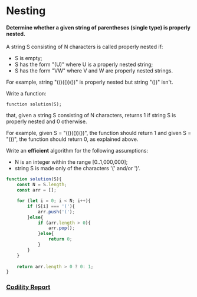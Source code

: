 # Nesting
#### Determine whether a given string of parentheses (single type) is properly nested.

A string S consisting of N characters is called properly nested if:

- S is empty;
- S has the form "(U)" where U is a properly nested string;
- S has the form "VW" where V and W are properly nested strings.

For example, string "(()(())())" is properly nested but string "())" isn't.

Write a function:

    function solution(S);

that, given a string S consisting of N characters, returns 1 if string S is properly nested and 0 otherwise.

For example, given S = "(()(())())", the function should return 1 and given S = "())", the function should return 0, as explained above.

Write an **efficient** algorithm for the following assumptions:

- N is an integer within the range [0..1,000,000];
- string S is made only of the characters '(' and/or ')'.

```javascript
function solution(S){
    const N = S.length;
    const arr = [];

    for (let i = 0; i < N; i++){
        if (S[i] === '('){
            arr.push('(');
        }else{
            if (arr.length > 0){
                arr.pop();
            }else{
                return 0;
            }
        }
    }
    
    return arr.length > 0 ? 0: 1;
}
```

### [Codility Report](https://app.codility.com/demo/results/trainingYKN9XE-SHW/)


